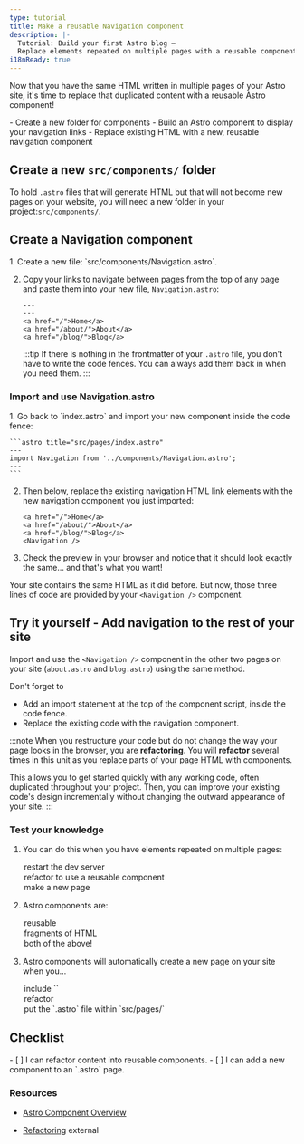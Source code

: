 ```yaml
---
type: tutorial
title: Make a reusable Navigation component
description: |-
  Tutorial: Build your first Astro blog —
  Replace elements repeated on multiple pages with a reusable component
i18nReady: true
---
```



Now that you have the same HTML written in multiple pages of your Astro site, it's time to replace that duplicated content with a reusable Astro component!

<PreCheck>
  - Create a new folder for components
  - Build an Astro component to display your navigation links
  - Replace existing HTML with a new, reusable navigation component
</PreCheck>

## Create a new `src/components/` folder

To hold `.astro` files that will generate HTML but that will not become new pages on your website, you will need a new folder in your project:`src/components/`. 


## Create a Navigation component

<Steps>
1. Create a new file: `src/components/Navigation.astro`.

2. Copy your links to navigate between pages from the top of any page and paste them into your new file, `Navigation.astro`:

    ```astro title="src/components/Navigation.astro" "---"
    ---
    ---
    <a href="/">Home</a>
    <a href="/about/">About</a>
    <a href="/blog/">Blog</a>
    ```
    :::tip
    If there is nothing in the frontmatter of your `.astro` file, you don't have to write the code fences. You can always add them back in when you need them.
    :::
</Steps>

### Import and use Navigation.astro

<Steps>
1. Go back to `index.astro` and import your new component inside the code fence:

    ```astro title="src/pages/index.astro"
    ---
    import Navigation from '../components/Navigation.astro';
    ---
    ```

2. Then below, replace the existing navigation HTML link elements with the new navigation component you just imported:

    ```astro title="src/pages/index.astro" del={1-3} ins={4}
    <a href="/">Home</a>
    <a href="/about/">About</a>
    <a href="/blog/">Blog</a>
    <Navigation />
    ```

3. Check the preview in your browser and notice that it should look exactly the same... and that's what you want! 
</Steps>

Your site contains the same HTML as it did before. But now, those three lines of code are provided by your `<Navigation />` component. 

<Box icon="puzzle-piece">

## Try it yourself - Add navigation to the rest of your site

Import and use the `<Navigation />` component in the other two pages on your site (`about.astro` and `blog.astro`) using the same method.

Don't forget to
- Add an import statement at the top of the component script, inside the code fence.
- Replace the existing code with the navigation component.

</Box>

:::note
When you restructure your code but do not change the way your page looks in the browser, you are **refactoring**. You will **refactor** several times in this unit as you replace parts of your page HTML with components. 

This allows you to get started quickly with any working code, often duplicated throughout your project. Then, you can improve your existing code's design incrementally without changing the outward appearance of your site.
:::



<Box icon="question-mark">

### Test your knowledge



1. You can do this when you have elements repeated on multiple pages:
    <MultipleChoice>
      <Option>
        restart the dev server
      </Option>
      <Option isCorrect>
        refactor to use a reusable component
      </Option>
      <Option>
        make a new page
      </Option>
    </MultipleChoice>

2. Astro components are:
    <MultipleChoice>
      <Option>
        reusable
      </Option>
      <Option>
        fragments of HTML
      </Option>
      <Option isCorrect>
        both of the above!
      </Option>
    </MultipleChoice>

3. Astro components will automatically create a new page on your site when you...
    <MultipleChoice>
      <Option>
        include `<html></html>`
      </Option>
      <Option>
        refactor
      </Option>
      <Option isCorrect>
        put the `.astro` file within `src/pages/`
      </Option>
    </MultipleChoice>
</Box>

<Box icon="check-list">

## Checklist

<Checklist>
- [ ] I can refactor content into reusable components.
- [ ] I can add a new component to an `.astro` page.
</Checklist>

</Box>

### Resources 

- [Astro Component Overview](/en/basics/astro-components/)

- [Refactoring](https://refactoring.com/) <Badge>external</Badge>
